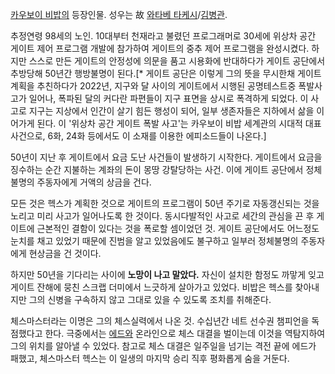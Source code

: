 [[카우보이 비밥]]의 등장인물. 성우는 故 [[와타베 타케시]]/[[김병관]].

추정연령 98세의 노인. 10대부터 천재라고 불렸던 프로그래머로 30세에 위상차 공간 게이트 제어 프로그램 개발에 참가하여 게이트의 중추 제어 프로그램을 완성시켰다. 하지만 스스로 만든 게이트의 안정성에 의문을 품고 시용화에 반대하다가 게이트 공단에서 추방당해 50년간 행방불명이 된다.[* 게이트 공단은 이렇게 그의 뜻을 무시한채 게이트 계획을 추친하다가 2022년, 지구와 달 사이의 게이트에서 시행된 공명테스트중 폭발사고가 일어나, 폭파된 달의 커다란 파편들이 지구 표면을 상시로 폭격하게 되었다. 이 사고로 지구는 지상에서 인간이 살기 힘든 행성이 되어, 일부 생존자들은 지하에서 삶을 이어가게 된다. 이 '위상차 공간 게이트 폭발 사고'는  카우보이 비밥 세계관의 시대적 대표사건으로, 6화, 24화 등에서도 이 소재를 이용한 에피소드들이 나온다.]

50년이 지난 후 게이트에서 요금 도난 사건들이 발생하기 시작한다. 게이트에서 요금을 징수하는 순간 지불하는 계좌의 돈이 몽땅 강탈당하는 사건. 이에 게이트 공단에서 정체불명의 주동자에게 거액의 상금을 건다.

모든 것은 헥스가 계획한 것으로 게이트의 프로그램이 50년 주기로 자동갱신되는 것을 노리고 미리 사고가 일어나도록 한 것이다. 동시다발적인 사고로 세간의 관심을 끈 후 게이트에 근본적인 결함이 있다는 것을 폭로할 셈이었던 것. 게이트 공단에서도 어느정도 눈치를 채고 있었기 때문에 진범을 알고 있었음에도 불구하고 일부러 정체불명의 주동자에게 현상금을 건 것이다.

하지만 50년을 기다리는 사이에 '''노망이 나고 말았다.''' 자신이 설치한 함정도 까맣게 잊고 게이트 잔해에 뭉친 스크랩 더미에서 느긋하게 살아가고 있었다. 비밥은 헥스를 찾아내지만 그의 신병을 구속하지 않고 그대로 있을 수 있도록 조치를 취해준다.

체스마스터라는 이명은 그의 체스실력에서 나온 것. 수십년간 네트 선수권 챔피언을 독점했다고 한다. 극중에서는 [[에드]]와 온라인으로 체스 대결을 벌이는데 이것을 역탐지하여 그의 위치를 알아낼 수 있었다. 참고로 체스 대결은 일주일을 넘기는 격전 끝에 에드가 패했고, 체스마스터 헥스는 이 일생의 마지막 승리 직후 평화롭게 숨을 거둔다.
